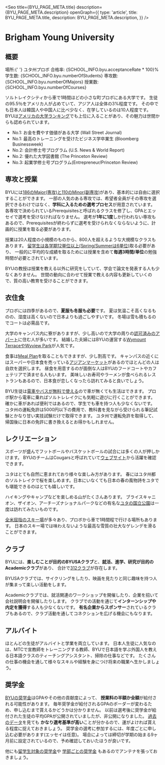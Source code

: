 
<Seo
  title={BYU_PAGE_META.title}
  description={BYU_PAGE_META.description}
  openGraph={{
    type: 'article',
    title: BYU_PAGE_META.title,
    description: BYU_PAGE_META.description,
  }}
/>


# Brigham Young University


## 概要

<SplitPane>
  <Pane>
    <NextImage
      className='h-80'
      src={byuLogoImage}
      alt='BYU Logo'
      placeholder='blur'
      layout='fill'
      objectFit='scale-down'
    />
  </Pane>
  <Pane className='flex flex-col justify-center py-8 md:py-0'>
    <MDX.ul>
      <MDX.li>
        <span className='font-bold'>場所</span>:{' '}
        <MDX.a href='https://www.google.com/maps/place/Brigham+Young+University/@40.2518435,-111.6515043,17z/data=!3m1!4b1!4m5!3m4!1s0x874d90bc4aa0b68d:0xbf3eb3a3f30fdc4c!8m2!3d40.2518435!4d-111.6493156'>
          ユタ州プロボ
        </MDX.a>
      </MDX.li>
      <MDX.li><span className='font-bold'>合格率</span>: <Digit>{SCHOOL_INFO.byu.acceptanceRate * 100}</Digit>%</MDX.li>
      <MDX.li><span className='font-bold'>学生数</span>: <Digit>{SCHOOL_INFO.byu.numberOfStudents}</Digit></MDX.li>
      <MDX.li><span className='font-bold'>専攻数</span>: <Digit>{SCHOOL_INFO.byu.numberOfMajors}</Digit></MDX.li>
      <MDX.li><span className='font-bold'>授業数</span>: <Digit>{SCHOOL_INFO.byu.numberOfCourses}</Digit></MDX.li>
     </MDX.ul>
  </Pane>
</SplitPane>

ソルトレイクシティから車で1時間ほどの小さな町プロボにある大学です。
生徒の95.5％をアメリカ人が占めていて、アジア人は全体の3%程度です。
その中でも日本人は韓国人や中国人に比べ少なく、在学しているのは10人程度です。
BYUは[アメリカの大学ランキング](https://www.byu.edu/facts-figures)でも上位に入ることがあり、その魅力は世間からも認められています。

- No.1: お金を費やす価値がある大学 (Wall Street Journal)
- No.1: 最高のトレーニングを受けたビジネス学卒業生 (Bloomberg Businessweek)
- No.2: 会計修士号プログラム (U.S. News &amp; World Report)
- No.2: 優れた大学図書館 (The Princeton Review)
- No.3: 起業学修士号プログラム(Entrepreneur/Princeton Review)


## 専攻と授業

<div className='pt-8 pb-4 md:float-left'>
  <PhotoViewer
    colorClass='bg-gradient-to-br from-byu to-byu-dark'
    images={[
      {
        src: byuLargeClass,
        alt: 'BYUの大きなクラス',
        citation: 'https://universe.byu.edu/2014/09/23/entrepreneurship-week-kicks-off-sept-29/',
        placeholder: 'blur',
        layout: 'fill',
        objectFit: 'cover',
      },
    ]}
  />
</div>

BYUには[186のMajor(専攻)と110のMinor(副専攻)](https://catalog.byu.edu/majors)があり、基本的には自由に選択することができます。
一部の人気のある専攻では、希望者全員がその専攻を選択できるわけではなく、**学科に入るための選考プロセス**が用意されています。
各専攻で決められているPrerequisitesと呼ばれるクラスを修了し、GPAとエッセイで選考を受けなければなりません。
選考が**1年に1度**しか行われない専攻もあるので、Prerequisitesが終わらずに選考を受けられなくならないように、計画的に授業を取る必要があります。

授業は20人程度の小規模のものから、800人を超えるような大規模なクラスもあります。
[留学生は各学期12単位以上(Spring/Summerは6単位)](https://catalog.byu.edu/policy/registration)取る必要があり、
一般的に平均的な成績を取るためには授業を含めて**毎週3時間/単位**の勉強時間が必要とされています。

BYUの教授は授業を教える以外に研究をしていて、学会で論文を発表する人も少なくありません。
世間の動向に合わせて授業で教える内容も更新していくので、質の高い教育を受けることができます。


## 衣住食

プロボには四季があるので、**夏服も冬服も必要**です。
夏は気温こそ高くなるものの、湿度は高くないので日本よりも過ごしやすいです。
冬場は雪も積もるのでコートは必需品です。

大学のキャンパス内に寮がありますが、少し高いので大学の周りの[認可済みのアパート](https://och.byu.edu/all-facilities)に住む人が多いです。
結婚した夫婦にはBYUの運営する[Wymount TerraceやWyview Park](https://housing.byu.edu/secure/services/c_financial/FamilyRateSchedules.aspx)が人気です。

食事は[Meal Plan](https://dining.byu.edu/mealplans/)を取ることもできますが、少し割高です。
キャンパスの近くにはスーパーや日本食を売っている[アジアンマーケット](https://www.google.com/maps/place/Asian+Market/@40.242346,-111.6671532,15z/data=!3m1!5s0x874d99fff5e92e33:0x374181c494d45cc9!4m5!3m4!1s0x874d974e2c32b253:0x5ccf6e941f231e1d!8m2!3d40.2341238!4d-111.6672432)があるのでほとんどの人は自炊を選択します。
昼食を用意するのが面倒な人はBYUのフードコートやカフェテリアで済ませる人もいます。
美味しいお寿司やラーメンが食べられるレストランもあるので、日本食が恋しくなったら訪れてみると良いでしょう。

BYU生徒は[電車やバスが無料で使える](https://www.rideuta.com/Fares-And-Passes/Pass-Programs/UTA-School-Pass-Programs/Brigham-Young-University)ので車が無くても生活はできます。
プロボ駅から電車に乗ればソルトレレイクにも気軽に遊びに行くことができます。
確かに車があれば便利ではあるので、学生でも車を持つ人も少なくないです。
ユタ州の運転免許は5000円以下の費用で、教科書を見ながら受けられる筆記試験とかなり甘い実技試験だけで取得できます。
ユタ州で運転免許を取得して、帰国後に日本の免許に書き換えるとお得かもしれません。


## レクリエーション

<div className='pt-8 pb-4 md:float-left'>
  <PhotoViewer
    colorClass='bg-gradient-to-br from-byu to-byu-dark'
    images={[
      {
        src: utahStateCapitalBuilding,
        alt: 'ユタ州会議事堂',
        placeholder: 'blur',
        layout: 'fill',
        objectFit: 'cover',
      },
      {
        src: archesNationalParkImage,
        alt: 'アーチーズ国立公園',
        placeholder: 'blur',
        layout: 'fill',
        objectFit: 'cover',
      },
      {
        src: canyonLandsNationalParkImage,
        alt: 'キャニオンランズ国立公園',
        placeholder: 'blur',
        layout: 'fill',
        objectFit: 'cover',
      },
      {
        src: saltFlatsImage,
        alt: 'ソルトフラッツ',
        placeholder: 'blur',
        layout: 'fill',
        objectFit: 'cover',
      },
      {
        src: skiResortImage,
        alt: 'スキー場',
        placeholder: 'blur',
        layout: 'fill',
        objectFit: 'cover',
      },
      {
        src: byuFootballImage,
        alt: 'BYU フットボール',
        citation: '',
        placeholder: 'blur',
        layout: 'fill',
        objectFit: 'cover',
      },
    ]}
  />
</div>

スポーツが盛んでフットボールやバスケットボールの試合には多くの人が押しかけます。
BYUのチームはCougarsと呼ばれていて[ウェブサイト](https://byucougars.com)から活躍を確認できます。

ユタはとても自然に恵まれており様々な楽しみ方があります。
春にはユタ州都のソルトレイクで桜を楽しめます。日本にいなくても日本の春の風物詩をユタでも堪能できるのはとても嬉しいです。

ハイキングやキャンプなどを楽しめる山がたくさんあります。
ブライスキャニオン、ザイオン、アーチーズナショナルパークなどの有名な[ユタの国立公園](https://www.nps.gov/state/ut/index.htm)は一度は訪れてみたいものです。

[全米屈指のスキー場](https://www.skiutah.com/)が多々あり、プロボから車で1時間程で行ける場所もあります。
日本のスキー場では味わえないような最高な雪質の壮大なゲレンデを滑ることができます。


## クラブ

BYUには、**楽しむことが目的のBYUSAクラブ**と、**就活、進学、研究が目的のAcademicクラブ**があり、
合計で[312クラブ](https://clubs.byu.edu/)が存在します。

BYUSAクラブでは、サイクリングをしたり、映画を見たりと同じ趣味を持つ人が集まって楽しい活動をします。

Academicクラブでは、就活関連のワークショップを開催したり、企業を招いて会社説明会を開催したりします。
クラブでの活動を通じて**インターンシップや内定を獲得**する人も少なくないです。
**有名企業からスポンサー**されているクラブもあるので、クラブ活動を通してコネクションを広げる機会にもなります。


## アルバイト

ほとんどの生徒がアルバイトと学業を両立しています。
日本人生徒に人気なのは、MTCで宣教師をトレーニングする教師、BYUで日本語を学ぶ外国人を教える日本語クラスのティーチングアシスタント、掃除の仕事などです。
たくさんの仕事の機会を通して様々なスキルや経験を身につけ将来の職業へ生かしましょう。


## 奨学金

[BYUの奨学金](https://enrollment.byu.edu/financial-aid/applying-for-scholarships)はGPAやその他の貢献度によって、
**授業料の半額か全額**が給付される可能性があります。
毎年奨学金が給付されるGPAのボーダーが変わるため、申し込むまで貰えるかどうかは分かりません。
以前は選考後に奨学金が給付された生徒の平均GPAが公開されていましたが、非公開になりました。
[過去のデータ](https://universe.byu.edu/2017/06/20/scholarship-gpa-cutoffs-raise-students-disappointed1/)を見ても
**かなり選考基準が高い**ことが分かるので、運がよければ貰える程度に捉えておきましょう。
奨学金の選考に参加するには、年度ごとに申し込む必要があります(エッセイは任意)。
場合によっては締切が学期の始まる9ヶ月前に設定されているので、予め確認しておいたほうが良いです。

他にも[留学生対象の奨学金](https://enrollment.byu.edu/financial-aid/international-student-scholarships)や
[学部ごとの奨学金](https://enrollment.byu.edu/financial-aid/byu-college-departmental-scholarships)
もあるのでアンテナを張っておきましょう。
